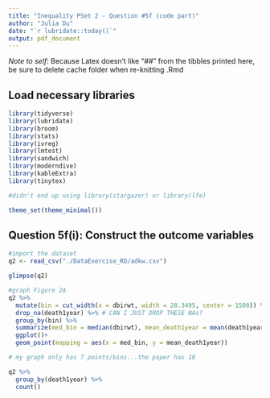 ```yaml
---
title: "Inequality PSet 2 - Question #5f (code part)"
author: "Julia Du"
date: "`r lubridate::today()`"
output: pdf_document
---
```


*Note to self*: Because Latex doesn't like "##" from the tibbles printed here, be sure to delete cache folder when re-knitting .Rmd

## Load necessary libraries
```r
library(tidyverse)
library(lubridate)
library(broom)
library(stats)
library(ivreg)
library(lmtest)
library(sandwich)
library(moderndive)
library(kableExtra)
library(tinytex)

#didn't end up using library(stargazer) or library(lfe)

theme_set(theme_minimal())
```


## Question 5f(i): Construct the outcome variables
```r
#import the dataset
q2 <- read_csv("./DataExercise_RD/adkw.csv") 

glimpse(q2)

#graph Figure 2A
q2 %>%
  mutate(bin = cut_width(x = dbirwt, width = 28.3495, center = 1500)) %>%
  drop_na(death1year) %>% # CAN I JUST DROP THESE NAs?
  group_by(bin) %>%
  summarize(med_bin = median(dbirwt), mean_death1year = mean(death1year)) %>%
  ggplot()+
  geom_point(mapping = aes(x = med_bin, y = mean_death1year))

# my graph only has 7 points/bins...the paper has 10

q2 %>%
  group_by(death1year) %>%
  count()
```



```r
```



```r
```



```r
```
